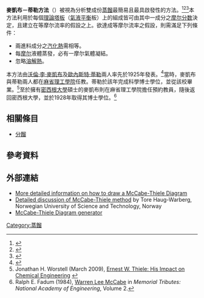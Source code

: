 '''麥凱布－蒂勒方法'''（{{lang-en|McCabe–Thiele method}}）被視為分析雙成份[[蒸餾|蒸餾]]最簡易且最具啟發性的方法。<ref>{{cite book|author1=McCabe, W. L.  |author2=Smith, J. C. |lastauthoramp=yes |title=[[Unit_Operations_of_Chemical_Engineering|Unit Operations of Chemical Engineering]]|edition=3rd| publisher=McGraw-Hill|year=1976|isbn=0-07-044825-6}}</ref><ref name=Perry>{{cite book|author1=Perry, Robert H.  |author2=Green, Don W. |lastauthoramp=yes |title=[[Perry's_Chemical_Engineers'_Handbook|Perry's Chemical Engineers' Handbook]]|edition=6th| publisher=McGraw-Hill|year=1984|isbn=0-07-049479-7}}</ref><ref>{{cite journal|last=Beychok|first=Milton|title= Algebraic Solution of McCabe-Thiele Diagram|journal=Chemical Engineering Progress|date= May 1951}}</ref>本方法利用於每個[[理論板數|理論塔板]]（[[氣液平衡|氣液平衡]]板）上的組成皆可由其中一成分之[[摩尔分数|摩尔分数]]決定，且建立在等摩尔流率的假設之上。欲達成等摩尔流率之假設，則需滿足下列條件：
*兩進料成分之[[汽化熱|汽化熱]]需相等。
*每[[摩尔|摩尔]]液體蒸發，必有一摩尔氣體凝結。
*忽略[[溶解熱|溶解熱]]。
本方法由[[沃倫·李·麥凱布|沃倫·李·麥凱布]]及[[歐內斯特·蒂勒|歐內斯特·蒂勒]]兩人率先於1925年發表。<ref>{{cite journal|author1=W.L. McCabe|author2=E.W. Thiele|lastauthoramp=yes|title=Graphical Design Of Fractionating Columns|journal=Industrial and Engineering Chemistry|date=June 1925|volume=17|pages=605–611|url=http://www.aiche-chicago.org/oldsite/Awards/McCabeThieleGraphicalDesignOfFractionatingColumns.pdf|doi=10.1021/ie50186a023|author=|access-date=2016-09-10|archive-url=https://web.archive.org/web/20160304031555/http://www.aiche-chicago.org/oldsite/Awards/McCabeThieleGraphicalDesignOfFractionatingColumns.pdf|archive-date=2016-03-04|dead-url=yes}}</ref>當時，麥凱布與蒂勒兩人都在[[麻省理工學院|麻省理工學院]]任教。蒂勒於該年完成科學博士學位，並從該校畢業。<ref>Jonathan H. Worstell (March 2009), [http://www.aiche-chicago.org/oldsite/Awards/ThielePresentation.pdf Ernest W. Thiele: His Impact on Chemical Engineering] {{Wayback|url=http://www.aiche-chicago.org/oldsite/Awards/ThielePresentation.pdf |date=20160303211217 }}</ref>至於擁有[[密西根大學|密西根大學]]碩士的麥凱布則在麻省理工學院擔任預約教員，隨後返回密西根大學，並於1928年取得其博士學位。<ref>Ralph E. Fadum (1984), [http://www.nap.edu/openbook.php?record_id=565&page=193 Warren Lee McCabe] {{Wayback|url=http://www.nap.edu/openbook.php?record_id=565&page=193 |date=20141208123612 }} in ''Memorial Tributes: National Academy of Engineering'', Volume 2.</ref>

== 相關條目 ==
*[[分餾|分餾]]

==參考資料==
{{reflist}}

==外部連結==
*[https://web.archive.org/web/20061015001119/http://lorien.ncl.ac.uk/ming/distil/distildes.htm More detailed information on how to draw a McCabe-Thiele Diagram]
*[https://web.archive.org/web/20090219055629/http://www.nt.ntnu.no/users/haugwarb/TKP4105_Separation_Technology/Handouts/McCabeThieleMethod.pdf Detailed discussion of McCabe-Thiele method] by Tore Haug-Warberg, Norwegian University of Science and Technology, Norway
*[https://web.archive.org/web/20060519162400/http://www.cheric.org/education/eduaids/distill/McCabe.html McCabe-Thiele Diagram generator]

{{Distillation}}

{{DEFAULTSORT:McCabe-Thiele method}}
[[Category:蒸餾|Category:蒸餾]]
